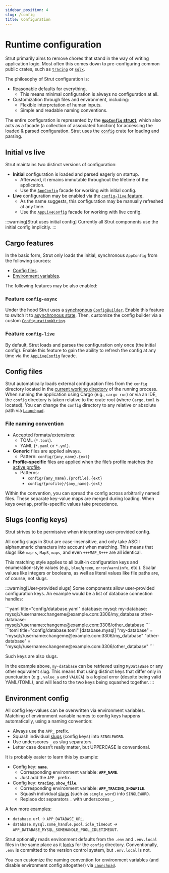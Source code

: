 ```yaml
---
sidebar_position: 4
slug: /config
title: Configuration
---
```



# Runtime configuration

[this-feature-config-live]: #feature-config-live
[this-config-files]: #config-files
[this-environment-config]: #environment-config
[this-slugs-config-keys]: #slugs-config-keys

[docs-profile]: /docs/profile

[crates-io-config]: https://crates.io/crates/config
[crates-io-tracing]: https://crates.io/crates/tracing
[crates-io-sqlx]: https://crates.io/crates/sqlx

[docs-rs-strut-launchpad]: https://docs.rs/strut/latest/strut/struct.Launchpad.html
[docs-rs-strut-config-wiring]: https://docs.rs/strut/latest/strut/struct.ConfigurationWiring.html
[docs-rs-strut-app-config]: https://docs.rs/strut/latest/strut/struct.AppConfig.html
[docs-rs-strut-app-live-config]: https://docs.rs/strut/latest/strut/struct.AppLiveConfig.html

[docs-rs-config-builder]: https://docs.rs/config/latest/config/builder/struct.ConfigBuilder.html
[docs-rs-config-default-state]: https://docs.rs/config/latest/config/builder/struct.DefaultState.html
[docs-rs-config-async-state]: https://docs.rs/config/latest/config/builder/struct.AsyncState.html

[rust-current-dir]: https://doc.rust-lang.org/std/env/fn.current_dir.html

Strut primarily aims to remove chores that stand in the way of writing application logic.
Most often this comes down to pre-configuring common public crates, such as [`tracing`][crates-io-tracing] or [`sqlx`][crates-io-sqlx].

The philosophy of Strut configuration is:

- Reasonable defaults for everything.
    - This means minimal configuration is always no configuration at all.
- Customization through files and environment, including:
    - Flexible interpretation of human inputs.
    - Simple and readable naming conventions.

The entire configuration is represented by the **[`AppConfig` struct][docs-rs-strut-app-config]**, which also acts as a facade (a collection of associated function) for accessing the loaded & parsed configuration.
Strut uses the [`config`][crates-io-config] crate for loading and parsing.

## Initial vs live

Strut maintains two distinct versions of configuration:

- **Initial** configuration is loaded and parsed eagerly on startup.
    - Afterward, it remains immutable throughout the lifetime of the application.
    - Use the [`AppConfig`][docs-rs-strut-app-config] facade for working with initial config.
- **Live** configuration may be enabled via the [`config-live` feature][this-feature-config-live].
    - As the name suggests, this configuration may be manually refreshed at any time.
    - Use the [`AppLiveConfig`][docs-rs-strut-app-live-config] facade for working with live config.

:::warning[Strut uses initial config]
Currently all Strut components use the initial config implicitly.
:::

## Cargo features

In the basic form, Strut only loads the initial, synchronous `AppConfig` from the following sources:

- [Config files][this-config-files].
- [Environment variables][this-environment-config].

The following features may be also enabled:

### Feature `config-async`

Under the hood Strut uses a [synchronous][docs-rs-config-default-state] [`ConfigBuilder`][docs-rs-config-builder].
Enable this feature to switch it to [asynchronous state][docs-rs-config-async-state].
Then, customize the config builder via a custom [`ConfigurationWiring`][docs-rs-strut-config-wiring].

### Feature `config-live`

By default, Strut loads and parses the configuration only once (the initial config).
Enable this feature to gain the ability to refresh the config at any time via the [`AppLiveConfig`][docs-rs-strut-app-live-config] facade.

## Config files

Strut automatically loads external configuration files from the `config` directory located in the [current working directory][rust-current-dir] of the running process.
When running the application using Cargo (e.g., `cargo run`) or via an IDE, the `config` directory is taken relative to the crate root (where `Cargo.toml` is located).
You can change the `config` directory to any relative or absolute path via [`Launchpad`][docs-rs-strut-launchpad].

### File naming convention

- Accepted formats/extensions:
    - TOML (`*.toml`).
    - YAML (`*.yaml` or `*.yml`).
- **Generic** files are applied always.
    - Pattern: `config/{any_name}.{ext}`
- **Profile-specific** files are applied when the file’s profile matches the [active profile][docs-profile].
    - Patterns:
        - `config/{any_name}.{profile}.{ext}`
        - `config/{profile}/{any_name}.{ext}`

Within the convention, you can spread the config across arbitrarily named files.
These separate key-value maps are merged during loading.
When keys overlap, profile-specific values take precedence.

## Slugs (config keys)

Strut strives to be permissive when interpreting user-provided config.

All config slugs in Strut are case-insensitive, and only take ASCII alphanumeric characters into account when matching.
This means that slugs like `map-s`, `MapS`, `maps`, and even `+++MAP_S+++` are all identical.

This matching style applies to all built-in configuration keys and enumeration-style values (e.g., `blue`/`green`, `error`/`warn`/`info`, etc.).
Scalar values like integers or booleans, as well as literal values like file paths are, of course, not slugs.

:::warning[User-provided slugs]
Some components allow user-provided configuration keys.
An example would be a list of database connection handles:

<Tabs>
    <TabItem value="YAML">
        ```yaml title="config/database.yaml"
        database:
            mysql:
                my-database: mysql://username:changeme@example.com:3306/my_database
                other-database: mysql://username:changeme@example.com:3306/other_database
        ```
    </TabItem>
    <TabItem value="TOML">
        ```toml title="config/database.toml"
        [database.mysql]
        "my-database" = "mysql://username:changeme@example.com:3306/my_database"
        "other-database" = "mysql://username:changeme@example.com:3306/other_database"
        ```
    </TabItem>
</Tabs>

Such keys are also slugs.

In the example above, `my-database` can be retrieved using `MyDataBase` or any other equivalent slug.
This means that using distinct keys that differ only in punctuation (e.g., `value_a` and `VALUEA`) is a logical error (despite being valid YAML/TOML), and will lead to the two keys being squashed together.
:::

## Environment config

All config key-values can be overwritten via environment variables.
Matching of environment variable names to config keys happens automatically, using a naming convention:

- Always use the `APP_` prefix.
- Squash individual [slugs][this-slugs-config-keys] (config keys) into `SINGLEWORD`.
- Use underscores `_` as slug separators.
- Letter case doesn’t really matter, but UPPERCASE is conventional.

It is probably easier to learn this by example:

- Config key: **`name`**.
    - Corresponding environment variable: **`APP_NAME`**.
    - Just add the `APP_` prefix.
- Config key: **`tracing.show_file`**.
    - Corresponding environment variable: **`APP_TRACING_SHOWFILE`**.
    - Squash individual [slugs][this-slugs-config-keys] (such as `single_word`) into `SINGLEWORD`.
    - Replace dot separators `.` with underscores `_`.

A few more examples:

- `database.url` -> `APP_DATABASE_URL`.
- `database.mysql.some_handle.pool.idle_timeout` -> `APP_DATABASE_MYSQL_SOMEHANDLE_POOL_IDLETIMEOUT`.

Strut optionally reads environment defaults from the `.env` and `.env.local` files in the same place as it [looks][this-config-files] for the `config` directory.
Conventionally, `.env` is committed to the version control system, but `.env.local` is not.

You can customize the naming convention for environment variables (and disable environment config altogether) via [`Launchpad`][docs-rs-strut-launchpad].
